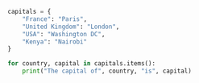 ```python
capitals = {
    "France": "Paris",
    "United Kingdom": "London",
    "USA": "Washington DC",
    "Kenya": "Nairobi"
}

for country, capital in capitals.items():
    print("The capital of", country, "is", capital)

```
